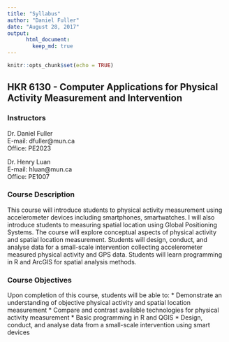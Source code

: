```yaml
---
title: "Syllabus"
author: "Daniel Fuller"
date: "August 28, 2017"
output:
      html_document:
        keep_md: true
---
```


```r
knitr::opts_chunk$set(echo = TRUE)
```

## HKR 6130 - Computer Applications for Physical Activity Measurement and Intervention

### Instructors
Dr. Daniel Fuller  
E-mail: dfuller@mun.ca  
Office: PE2023  

Dr.	Henry Luan  
E-mail: hluan@mun.ca  
Office: PE1007  

### Course Description
This course will introduce students to physical activity measurement using accelerometer devices including smartphones, smartwatches. I will also introduce students to measuring spatial location using Global Positioning Systems. The course will explore conceptual aspects of physical activity and spatial location measurement. Students will design, conduct, and analyse data for a small-scale intervention collecting accelerometer measured physical activity and GPS data. Students will learn programming in R and ArcGIS for spatial analysis methods. 

### Course Objectives
Upon completion of this course, students will be able to: 
*	Demonstrate an understanding of objective physical activity and spatial location measurement
*	Compare and contrast available technologies for physical activity measurement
*	Basic programming in R and QGIS
*	Design, conduct, and analyse data from a small-scale intervention using smart devices
